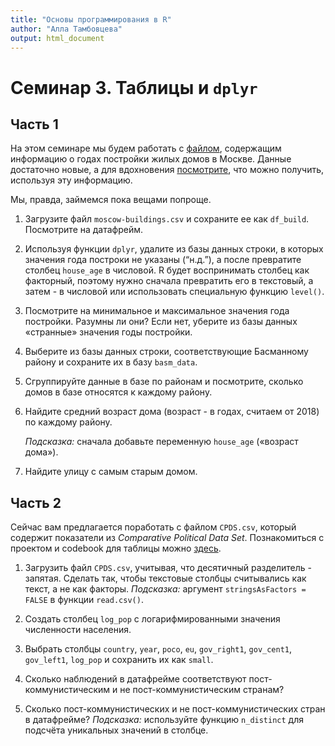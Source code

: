 ```yaml
---
title: "Основы программирования в R"
author: "Алла Тамбовцева"
output: html_document
---
```


Семинар 3. Таблицы и `dplyr`
================

## Часть 1

На этом семинаре мы будем работать с [файлом](https://hubofdata.ru/dataset/mos-buildings-years), содержащим информацию о годах постройки жилых домов в Москве. Данные достаточно новые, а для вдохновения [посмотрите](http://msk.mercator.ru/), что можно получить, используя эту информацию.

Мы, правда, займемся пока вещами попроще.

1.  Загрузите файл `moscow-buildings.csv` и сохраните ее как `df_build`. Посмотрите на датафрейм.
2.  Используя функции `dplyr`, удалите из базы данных строки, в которых значения года построки не указаны ("н.д."), а после превратите столбец `house_age` в числовой. R будет воспринимать столбец как факторный, поэтому нужно сначала превратить его в текстовый, а затем - в числовой или использовать специальную функцию `level()`.
3.  Посмотрите на минимальное и максимальное значения года постройки. Разумны ли они? Если нет, уберите из базы данных «странные» значения годы постройки.
4.  Выберите из базы данных строки, соответствующие Басманному району и сохраните их в базу `basm_data`.
5.  Сгруппируйте данные в базе по районам и посмотрите, сколько домов в базе относятся к каждому району.
6.  Найдите средний возраст дома (возраст - в годах, считаем от 2018) по каждому району. 

    *Подсказка:* сначала добавьте переменную `house_age` («возраст дома»).
7.  Найдите улицу с самым старым домом.

## Часть 2

Сейчас вам предлагается поработать с файлом `CPDS.csv`, который содержит показатели из *Comparative Political Data Set*. Познакомиться с проектом и codebook для таблицы можно [здесь](http://www.cpds-data.org/index.php/data).

1. Загрузить файл `CPDS.csv`, учитывая, что десятичный разделитель - запятая. Сделать так, чтобы текстовые столбцы считывались как текст, а не как факторы. *Подсказка:* аргумент `stringsAsFactors = FALSE` в функции `read.csv()`.

2. Создать столбец `log_pop` с логарифмированными значения численности населения.

3. Выбрать столбцы `country`, `year`, `poco`, `eu`, `gov_right1`, `gov_cent1`, `gov_left1`, `log_pop` и сохранить их как `small`.

4. Сколько наблюдений в датафрейме соответствуют пост-коммунистическим и не пост-коммунистическим странам?

5. Сколько пост-коммунистических и не пост-коммунистических стран в датафрейме? *Подсказка:* используйте функцию `n_distinct` для подсчёта уникальных значений в столбце.

